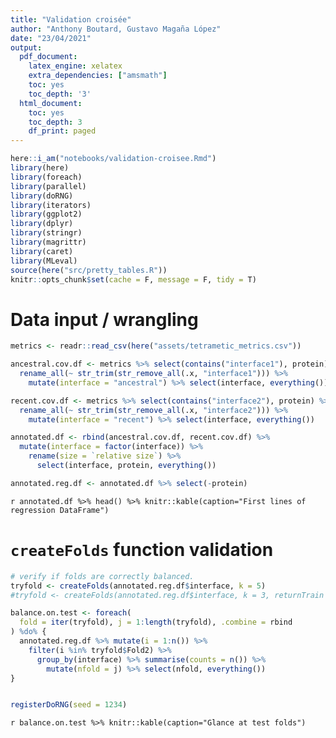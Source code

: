 ```yaml
---
title: "Validation croisée"
author: "Anthony Boutard, Gustavo Magaña López"
date: "23/04/2021"
output: 
  pdf_document:
    latex_engine: xelatex
    extra_dependencies: ["amsmath"]
    toc: yes
    toc_depth: '3'
  html_document:
    toc: yes
    toc_depth: 3
    df_print: paged
---
```

  
```r
here::i_am("notebooks/validation-croisee.Rmd")
library(here)
library(foreach)
library(parallel)
library(doRNG)
library(iterators)
library(ggplot2)
library(dplyr)
library(stringr)
library(magrittr)
library(caret)
library(MLeval)
source(here("src/pretty_tables.R"))
knitr::opts_chunk$set(cache = F, message = F, tidy = T)
```

# Data input / wrangling

```r
metrics <- readr::read_csv(here("assets/tetrametic_metrics.csv"))

ancestral.cov.df <- metrics %>% select(contains("interface1"), protein) %>% 
  rename_all(~ str_trim(str_remove_all(.x, "interface1"))) %>% 
    mutate(interface = "ancestral") %>% select(interface, everything())

recent.cov.df <- metrics %>% select(contains("interface2"), protein) %>% 
  rename_all(~ str_trim(str_remove_all(.x, "interface2"))) %>% 
    mutate(interface = "recent") %>% select(interface, everything())

annotated.df <- rbind(ancestral.cov.df, recent.cov.df) %>% 
  mutate(interface = factor(interface)) %>% 
    rename(size = `relative size`) %>% 
      select(interface, protein, everything())

annotated.reg.df <- annotated.df %>% select(-protein)
```

`r annotated.df %>% head() %>% knitr::kable(caption="First lines of regression DataFrame")`


\newpage

# `createFolds` function validation

```r
# verify if folds are correctly balanced.
tryfold <- createFolds(annotated.reg.df$interface, k = 5)
#tryfold <- createFolds(annotated.reg.df$interface, k = 3, returnTrain = T)

balance.on.test <- foreach(
  fold = iter(tryfold), j = 1:length(tryfold), .combine = rbind
) %do% {
  annotated.reg.df %>% mutate(i = 1:n()) %>% 
    filter(i %in% tryfold$Fold2) %>% 
      group_by(interface) %>% summarise(counts = n()) %>% 
        mutate(nfold = j) %>% select(nfold, everything())
}


registerDoRNG(seed = 1234)


```

`r balance.on.test %>% knitr::kable(caption="Glance at test folds")`



